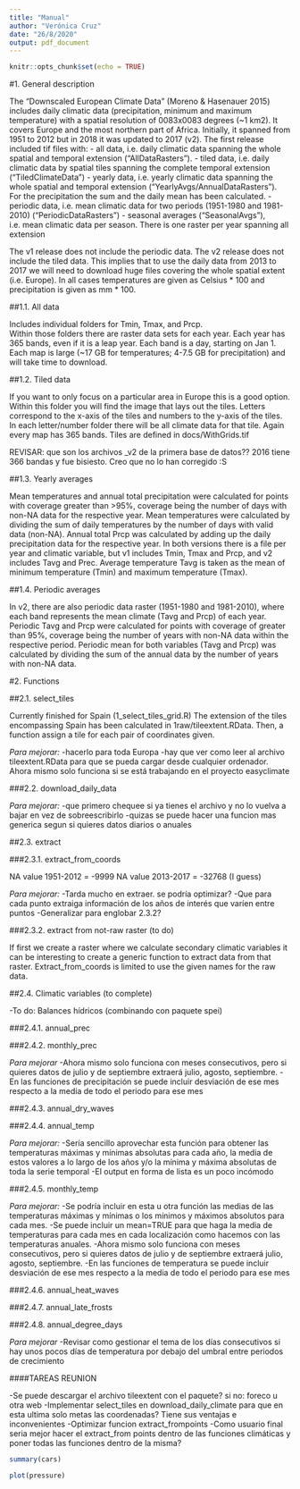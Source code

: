 ```yaml
---
title: "Manual"
author: "Verónica Cruz"
date: "26/8/2020"
output: pdf_document
---
```


```r
knitr::opts_chunk$set(echo = TRUE)
```

#1. General description

The "Downscaled European Climate Data" (Moreno & Hasenauer 2015) includes daily climatic data (precipitation, minimum and maximum temperature) with a spatial resolution of 0083x0083 degrees (~1 km2).
It covers Europe and the most northern part of Africa. 
Initially, it spanned from 1951 to 2012 but in 2018 it was updated to 2017 (v2). 
The first release included tif files with:
- all data, i.e. daily climatic data spanning the whole spatial and temporal extension ("AllDataRasters").
- tiled data, i.e. daily climatic data by spatial tiles spanning the complete temporal extension ("TiledClimateData")
- yearly data, i.e. yearly climatic data spanning the whole spatial and temporal extension ("YearlyAvgs/AnnualDataRasters"). For the precipitation the sum and the daily mean has been calculated.
- periodic data, i.e. mean climatic data for two periods (1951-1980 and 1981-2010) ("PeriodicDataRasters")
- seasonal averages ("SeasonalAvgs"), i.e. mean climatic data per season. There is one raster per year spanning all extension

The v1 release does not include the periodic data. 
The v2 release does not include the tiled data. This implies that to use the daily data from 2013 to 2017 we will need to download huge files covering the whole spatial extent (i.e. Europe).
In all cases temperatures are given as Celsius * 100 and precipitation is given as mm * 100.

##1.1. All data

Includes individual folders for Tmin, Tmax, and Prcp.  
Within those folders there are raster data sets for each year. Each year has 365 bands, even if it is a leap year. Each band is a day, starting on Jan 1. Each map is large (~17 GB for temperatures; 4-7.5 GB for precipitation) and will take time to download.

##1.2. Tiled data

If you want to only focus on a particular area in Europe this is a good option.  Within this folder you will find the image that lays out the tiles. Letters correspond to the x-axis of the tiles and numbers to the y-axis of the tiles. In each letter/number folder there will be all climate data for that tile. Again every map has 365 bands.
Tiles are defined in docs/WithGrids.tif

REVISAR: que son los archivos _v2 de la primera base de datos??
2016 tiene 366 bandas y fue bisiesto. Creo que no lo han corregido :S

##1.3. Yearly averages

Mean temperatures and annual total precipitation were calculated for points with coverage greater than >95%, coverage being the number of days with non-NA data for the respective year. Mean temperatures were calculated by dividing the sum of daily temperatures by the number of days with valid data (non-NA). Annual total Prcp was calculated by adding up the daily precipitation data for the respective year.
In both versions there is a file per year and climatic variable, but v1 includes Tmin, Tmax and Prcp, and v2 includes Tavg and Prec. Average temperature Tavg is taken as the mean of minimum temperature (Tmin) and maximum temperature (Tmax).


##1.4. Periodic averages

In v2, there are also periodic data raster (1951-1980 and 1981-2010), where each band represents the mean climate (Tavg and Prcp) of each year.
Periodic Tavg and Prcp were calculated for points with coverage of greater than 95%, coverage being the number of years with non-NA data within the respective period. Periodic mean for both variables (Tavg and Prcp) was calculated by dividing the sum of the annual data by the number of years with non-NA data.


#2. Functions

##2.1. select_tiles

Currently finished for Spain (1_select_tiles_grid.R)
The extension of the tiles encompassing Spain has been calculated in 1raw/tileextent.RData. Then, a function assign a tile for each pair of coordinates given.

*Para mejorar:*
-hacerlo para toda Europa
-hay que ver como leer al archivo tileextent.RData para que se pueda cargar desde cualquier ordenador. Ahora mismo solo funciona si se está trabajando en el proyecto easyclimate

###2.2. download_daily_data

*Para mejorar:*
-que primero chequee si ya tienes el archivo y no lo vuelva a bajar en vez de sobreescribirlo
-quizas se puede hacer una funcion mas generica segun si quieres datos diarios o anuales

##2.3. extract

###2.3.1. extract_from_coords 

NA value 1951-2012 = -9999
NA value 2013-2017 = -32768 (I guess)

*Para mejorar:*
-Tarda mucho en extraer. se podría optimizar?
-Que para cada punto extraiga información de los años de interés que varíen entre puntos
-Generalizar para englobar 2.3.2?

###2.3.2. extract from not-raw raster (to do)

If first we create a raster where we calculate secondary climatic variables it can be interesting to create a generic function to extract data from that raster. Extract_from_coords is limited to use the given names for the raw data.

##2.4. Climatic variables (to complete)

-To do: Balances hídricos (combinando con paquete spei)


###2.4.1. annual_prec


###2.4.2. monthly_prec

*Para mejorar*
-Ahora mismo solo funciona con meses consecutivos, pero si quieres datos de julio y de septiembre extraerá julio, agosto, septiembre.
-En las funciones de precipitación se puede incluir desviación de ese mes respecto a la media de todo el periodo para ese mes

###2.4.3. annual_dry_waves


###2.4.4. annual_temp

*Para mejorar:*
-Sería sencillo aprovechar esta función para obtener las temperaturas máximas y mínimas absolutas para cada año, la media de estos valores a lo largo de los años y/o la mínima y máxima absolutas de toda la serie temporal
-El output en forma de lista es un poco incómodo

###2.4.5. monthly_temp

*Para mejorar:*
-Se podría incluir en esta u otra función las medias de las temperaturas máximas y mínimas o los mínimos y máximos absolutos para cada mes.
-Se puede incluir un mean=TRUE para que haga la media de temperaturas para cada mes en cada localización como hacemos con las temperaturas anuales.
-Ahora mismo solo funciona con meses consecutivos, pero si quieres datos de julio y de septiembre extraerá julio, agosto, septiembre.
-En las funciones de temperatura se puede incluir desviación de ese mes respecto a la media de todo el periodo para ese mes


###2.4.6. annual_heat_waves


###2.4.7. annual_late_frosts


###2.4.8. annual_degree_days

*Para mejorar*
-Revisar como gestionar el tema de los días consecutivos si hay unos pocos días de temperatura por debajo del umbral entre periodos de crecimiento


####TAREAS REUNION

-Se puede descargar el archivo tileextent con el paquete? si no: foreco u otra web
-Implementar select_tiles en download_daily_climate para que en esta ultima solo metas las coordenadas? Tiene sus ventajas e inconvenientes
-Optimizar funcion extract_frompoints
-Como usuario final seria mejor hacer el extract_from points dentro de las funciones climáticas y poner todas las funciones dentro de la misma?




```r
summary(cars)
```

```r
plot(pressure)
```

